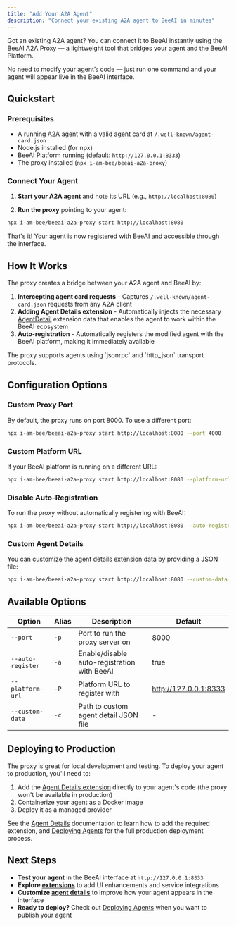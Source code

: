```yaml
---
title: "Add Your A2A Agent"
description: "Connect your existing A2A agent to BeeAI in minutes"
---
```


Got an existing A2A agent? You can connect it to BeeAI instantly using the BeeAI A2A Proxy — a lightweight tool that bridges your agent and the BeeAI Platform.

No need to modify your agent’s code — just run one command and your agent will appear live in the BeeAI interface.

## Quickstart

### Prerequisites

- A running A2A agent with a valid agent card at `/.well-known/agent-card.json`
- Node.js installed (for npx)
- BeeAI Platform running (default: `http://127.0.0.1:8333`)
- The proxy installed (`npx i-am-bee/beeai-a2a-proxy`)

### Connect Your Agent

1. **Start your A2A agent** and note its URL (e.g., `http://localhost:8080`)

2. **Run the proxy** pointing to your agent:
```bash
npx i-am-bee/beeai-a2a-proxy start http://localhost:8080
```

That's it! Your agent is now registered with BeeAI and accessible through the interface.

## How It Works

The proxy creates a bridge between your A2A agent and BeeAI by:

1. **Intercepting agent card requests** - Captures `/.well-known/agent-card.json` requests from any A2A client
2. **Adding Agent Details extension** - Automatically injects the necessary [AgentDetail](/build-agents/agent-details) extension data that enables the agent to work within the BeeAI ecosystem
3. **Auto-registration** - Automatically registers the modified agent with the BeeAI platform, making it immediately available

<Note>
The proxy supports agents using `jsonrpc` and `http_json` transport protocols.
</Note>

## Configuration Options

### Custom Proxy Port

By default, the proxy runs on port 8000. To use a different port:
```bash
npx i-am-bee/beeai-a2a-proxy start http://localhost:8080 --port 4000
```

### Custom Platform URL

If your BeeAI platform is running on a different URL:
```bash
npx i-am-bee/beeai-a2a-proxy start http://localhost:8080 --platform-url http://localhost:9000
```

### Disable Auto-Registration

To run the proxy without automatically registering with BeeAI:
```bash
npx i-am-bee/beeai-a2a-proxy start http://localhost:8080 --auto-register false
```

### Custom Agent Details

You can customize the agent details extension data by providing a JSON file:
```bash
npx i-am-bee/beeai-a2a-proxy start http://localhost:8080 --custom-data ./my-agent-details.json
```

## Available Options

| Option | Alias | Description | Default |
|--------|-------|-------------|---------|
| `--port` | `-p` | Port to run the proxy server on | 8000 |
| `--auto-register` | `-a` | Enable/disable auto-registration with BeeAI | true |
| `--platform-url` | `-P` | Platform URL to register with | http://127.0.0.1:8333 |
| `--custom-data` | `-c` | Path to custom agent detail JSON file | - |

## Deploying to Production

The proxy is great for local development and testing. To deploy your agent to production, you'll need to:

1. Add the [Agent Details extension](build-agents/agent-details) directly to your agent's code (the proxy won't be available in production)
2. Containerize your agent as a Docker image
3. Deploy it as a managed provider

See the [Agent Details](/build-agents/agent-details) documentation to learn how to add the required extension, and [Deploying Agents](/deploy-agents) for the full production deployment process.

## Next Steps

- **Test your agent** in the BeeAI interface at `http://127.0.0.1:8333`
- **Explore [extensions](/concepts/extensions)** to add UI enhancements and service integrations
- **Customize [agent details](/build-agents/agent-details)** to improve how your agent appears in the interface
- **Ready to deploy?** Check out [Deploying Agents](/deploy-agents) when you want to publish your agent
